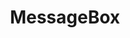 ---
id: MessageBox
path: /components/messagebox

title: MessageBox
description: Визуальный компонент для уведомлений, плашек и других паттернов.

links:
 - label: source
   url: https://github.yandex-team.ru/search-interfaces/frontend/tree/master/packages/lego-components/src/MessageBox
 - label: startrek
   url: https://search.yandex-team.ru/stsearch?text=MessageBox.ts&facet.queue=ISL&facet.type=bug&facet.status=128

tabs:
 - Examples
 - Usage
 - Playground
 - Props
---